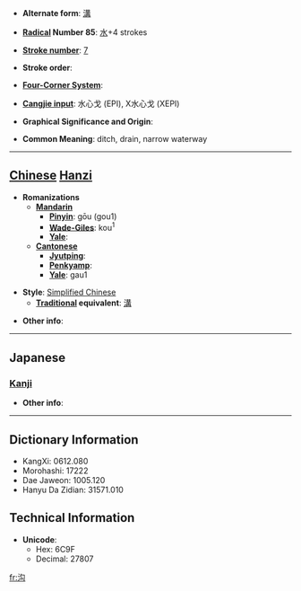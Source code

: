 * '''Alternate form''': [[溝]]

* '''[[Wiktionary:Chinese radical index| Radical]] Number 85''': [[Wiktionary:Chinese radical index 水|水]]+4 strokes

* '''[[Wiktionary:Chinese total strokes index|Stroke number]]''': [[Wiktionary:Chinese total strokes index 7|7]]

* '''Stroke order''': 

* '''[[Wiktionary:Chinese four corner index|Four-Corner System]]''': 

* '''[[Wiktionary:Chinese Cangjie index|Cangjie input]]''': 水心戈 (EPI), X水心戈 (XEPI)

* '''Graphical Significance and Origin''': 

* '''Common Meaning''': ditch, drain, narrow waterway

----

== [[Chinese]] [[Hanzi]] ==

* '''Romanizations'''
** '''[[Mandarin]]'''
*** '''[[Pinyin]]''': gōu (gou1)
*** '''[[Wade-Giles]]''': kou<sup>1</sup>
*** '''[[Yale]]''': 
** '''[[Cantonese]]'''
*** '''[[Jyutping]]''':
*** '''[[Penkyamp]]''': 
*** '''[[Yale]]''': gau1

* '''Style''': [[Simplified Chinese]] 
** '''[[Traditional Chinese|Traditional]] equivalent''': [[溝]]

* '''Other info''': 

----

==Japanese==
===[[Kanji]]===
{{kanji|on readings=[[こう]] (kō), [[く]] (ku)
|kun readings=
}}

* '''Other info''':  

----

== Dictionary Information ==

* KangXi: 0612.080
* Morohashi: 17222
* Dae Jaweon: 1005.120
* Hanyu Da Zidian: 31571.010

== Technical Information ==

* '''Unicode''':
** Hex: 6C9F
** Decimal: 27807

[[fr:沟]]